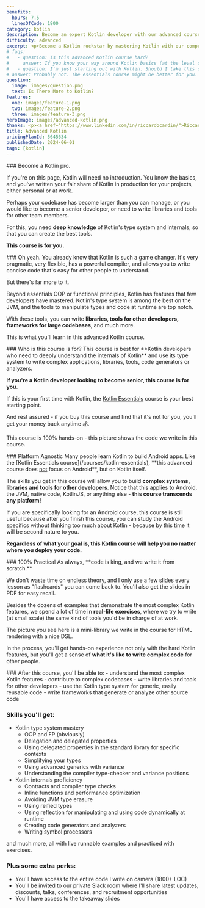 ```yaml
---
benefits:
  hours: 7.5
  linesOfCode: 1800
category: kotlin
description: Become an expert Kotlin developer with our advanced course. Master Kotlin through clear lessons, practical exercises, and a smooth learning curve. Ideal for those already comfortable with Kotlin essentials, this course will elevate your coding skills to the next level.
difficulty: advanced
excerpt: <p>Become a Kotlin rockstar by mastering Kotlin with our comprehensive, hands-on advanced course</p>
# faqs:
#   - question: Is this advanced Kotlin course hard?
#     answer: If you know your way around Kotlin basics (at the level of the Kotlin Essentials course), you should be fine. If this is your first time with Kotlin (or first time coding), I recommend you take the Kotlin Essentials course first.
#   - question: I'm just starting out with Kotlin. Should I take this course?
# answer: Probably not. The essentials course might be better for you.
question:
  image: images/question.png
  text: Is There More to Kotlin?
features:
  one: images/feature-1.png
  two: images/feature-2.png
  three: images/feature-3.png
heroImage: images/advanced-kotlin.png
thanks: <p><a href="https://www.linkedin.com/in/riccardocardin/">Riccardo Cardin</a>, one of the best Rock the JVM alumni, now a senior software engineer and an important contributor on the <a href="/articles/1">Rock the JVM blog</a>, focusing on high-performance systems in Scala, Kotlin and Java. Big thanks, Riccardo, for reviewing the code I prepared for this course.</p><br/><p><a href="https://www.freepik.com/free-photo/3d-render-spotlights-grunge-brick-wall_1202914.htm">kjpargeter on Freepik</a> for the free background I used for photoshopping the banner of the course.</p>
title: Advanced Kotlin
pricingPlanId: 5645634
publishedDate: 2024-06-01
tags: [kotlin]
---
```



<CourseLayout>
<Fragment slot="goal">
### Become a Kotlin pro.

If you're on this page, Kotlin will need no introduction. You know the basics, and you've written your fair share of Kotlin in production for your projects, either personal or at work.

Perhaps your codebase has become larger than you can manage, or you would like to become a senior developer, or need to write libraries and tools for other team members.

For this, you need **deep knowledge** of Kotlin's type system and internals, so that you can create the best tools.

**This course is for you.**

</Fragment>
<Fragment slot="question">
### Oh yeah.
You already know that Kotlin is such a game changer. It's very pragmatic, very flexible, has a powerful compiler, and allows you to write concise code that's easy for other people to understand.

But there's far more to it.

Beyond essentials OOP or functional principles, Kotlin has features that few developers have mastered. Kotlin's type system is among the best on the JVM, and the tools to manipulate types and code at runtime are top notch.

With these tools, you can write **libraries, tools for other developers, frameworks for large codebases**, and much more.

This is what you'll learn in this advanced Kotlin course.

</Fragment>
<Fragment slot="feature1">
### Who is this course is for?
This course is best for **Kotlin developers who need to deeply understand the internals of Kotlin** and use its type system to write complex applications, libraries, tools, code generators or analyzers.

**If you're a Kotlin developer looking to become senior, this course is for you.**

If this is your first time with Kotlin, the [Kotlin Essentials](/courses/kotlin-essentials) course is your best starting point.

And rest assured - if you buy this course and find that it's not for you, you'll get your money back anytime 💰.

This course is 100% hands-on - this picture shows the code we write in this course.

</Fragment>
<Fragment slot="feature2">
### Platform Agnostic
Many people learn Kotlin to build Android apps. Like the [Kotlin Essentials course](/courses/kotlin-essentials), **this advanced course does <ins>not</ins> focus on Android**, but on Kotlin itself.

The skills you get in this course will allow you to build **complex systems, libraries and tools for other developers**. Notice that this applies to Android, the JVM, native code, KotlinJS, or anything else - **this course transcends any platform!**

If you are specifically looking for an Android course, this course is still useful because after you finish this course, you can study the Android specifics without thinking too much about Kotlin - because by this time it will be second nature to you.

**Regardless of what your goal is, this Kotlin course will help you no matter where you deploy your code.**

</Fragment>
<Fragment slot="feature3">
### 100% Practical
As always, **code is king, and we write it from scratch.**

We don't waste time on endless theory, and I only use a few slides every lesson as "flashcards" you can come back to. You'll also get the slides in PDF for easy recall.

Besides the dozens of examples that demonstrate the most complex Kotlin features, we spend a lot of time in **real-life exercises**, where we try to write (at small scale) the same kind of tools you'd be in charge of at work.

The picture you see here is a mini-library we write in the course for HTML rendering with a nice DSL.

In the process, you'll get hands-on experience not only with the hard Kotlin features, but you'll get a sense of **what it's like to write complex code** for other people.

</Fragment>
<Fragment slot="skills">
### After this course, you'll be able to:
- understand the most complex Kotlin features
- contribute to complex codebases
- write libraries and tools for other developers
- use the Kotlin type system for generic, easily reusable code
- write frameworks that generate or analyze other source code

### Skills you'll get:

- Kotlin type system mastery
  - OOP and FP (obviously)
  - Delegation and delegated properties
  - Using delegated properties in the standard library for specific contexts
  - Simplifying your types
  - Using advanced generics with variance
  - Understanding the compiler type-checker and variance positions
- Kotlin internals proficiency
  - Contracts and compiler type checks
  - Inline functions and performance optimization
  - Avoiding JVM type erasure
  - Using reified types
  - Using reflection for manipulating and using code dynamically at runtime
  - Creating code generators and analyzers
  - Writing symbol processors

and much more, all with live runnable examples and practiced with exercises.

### Plus some extra perks:

- You'll have access to the entire code I write on camera (1800+ LOC)
- You'll be invited to our private Slack room where I'll share latest updates, discounts, talks, conferences, and recruitment opportunities
- You'll have access to the takeaway slides

</Fragment>
</CourseLayout>
